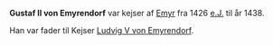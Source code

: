 {{title:Gustaf II von Emyrendorf}}
{{author:Laura Holmegaard}}
{{timestamp:2009-09-19T18:12:13Z}}
{{copyright:Gustaf II von Emyrendorf}}
'''Gustaf II von Emyrendorf''' var kejser af [[Emyr]] fra 1426 [[e.J.]] til år 1438.

Han var fader til Kejser [[Ludvig V von Emyrendorf]].